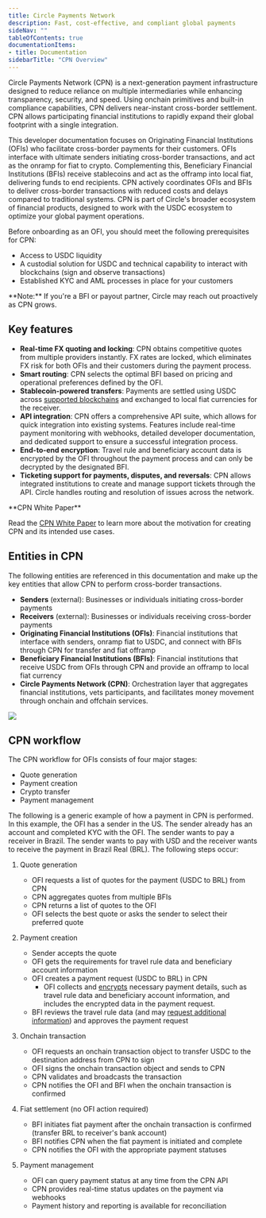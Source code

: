 ```yaml
---
title: Circle Payments Network
description: Fast, cost-effective, and compliant global payments
sideNav: ""
tableOfContents: true
documentationItems: 
- title: Documentation
sidebarTitle: "CPN Overview"
---
```


Circle Payments Network (CPN) is a next-generation payment infrastructure
designed to reduce reliance on multiple intermediaries while enhancing
transparency, security, and speed. Using onchain primitives and built-in
compliance capabilities, CPN delivers near-instant cross-border settlement. CPN
allows participating financial institutions to rapidly expand their global
footprint with a single integration.

This developer documentation focuses on Originating Financial Institutions
(OFIs) who facilitate cross-border payments for their customers. OFIs interface
with ultimate senders initiating cross-border transactions, and act as the
onramp for fiat to crypto. Complementing this, Beneficiary Financial
Institutions (BFIs) receive stablecoins and act as the offramp into local fiat,
delivering funds to end recipients. CPN actively coordinates OFIs and BFIs to
deliver cross-border transactions with reduced costs and delays compared to
traditional systems. CPN is part of Circle's broader ecosystem of financial
products, designed to work with the USDC ecosystem to optimize your global
payment operations.

Before onboarding as an OFI, you should meet the following prerequisites for
CPN:

- Access to USDC liquidity
- A custodial solution for USDC and technical capability to interact with
  blockchains (sign and observe transactions)
- Established KYC and AML processes in place for your customers

<Note>
**Note:** If you're a BFI or payout partner, Circle may reach out proactively
as CPN grows.
</Note>

## Key features

- **Real-time FX quoting and locking**: CPN obtains competitive quotes from
  multiple providers instantly. FX rates are locked, which eliminates FX risk
  for both OFIs and their customers during the payment process.
- **Smart routing**: CPN selects the optimal BFI based on pricing and
  operational preferences defined by the OFI.
- **Stablecoin-powered transfers**: Payments are settled using USDC across
  [supported blockchains](/cpn/references/supported-blockchains) and exchanged
  to local fiat currencies for the receiver.
- **API integration**: CPN offers a comprehensive API suite, which allows for
  quick integration into existing systems. Features include real-time payment
  monitoring with webhooks, detailed developer documentation, and dedicated
  support to ensure a successful integration process.
- **End-to-end encryption**: Travel rule and beneficiary account data is
  encrypted by the OFI throughout the payment process and can only be decrypted
  by the designated BFI.
- **Ticketing support for payments, disputes, and reversals**: CPN allows
  integrated institutions to create and manage support tickets through the API.
  Circle handles routing and resolution of issues across the network.

<Note>
**CPN White Paper**

Read the
[CPN White Paper](https://6778953.fs1.hubspotusercontent-na1.net/hubfs/6778953/PDFs/Whitepapers/CPN_Whitepaper.pdf)
to learn more about the motivation for creating CPN and its intended use
cases.
</Note>

## Entities in CPN

The following entities are referenced in this documentation and make up the key
entities that allow CPN to perform cross-border transactions.

- **Senders** (external): Businesses or individuals initiating cross-border
  payments
- **Receivers** (external): Businesses or individuals receiving cross-border
  payments
- **Originating Financial Institutions (OFIs)**: Financial institutions that
  interface with senders, onramp fiat to USDC, and connect with BFIs through CPN
  for transfer and fiat offramp
- **Beneficiary Financial Institutions (BFIs)**: Financial institutions that
  receive USDC from OFIs through CPN and provide an offramp to local fiat
  currency
- **Circle Payments Network (CPN)**: Orchestration layer that aggregates
  financial institutions, vets participants, and facilitates money movement
  through onchain and offchain services.

<Frame>
  <img src="/cpn/images/cpn-overview.png" />
</Frame>

## CPN workflow

The CPN workflow for OFIs consists of four major stages:

- Quote generation
- Payment creation
- Crypto transfer
- Payment management

The following is a generic example of how a payment in CPN is performed. In this
example, the OFI has a sender in the US. The sender already has an account and
completed KYC with the OFI. The sender wants to pay a receiver in Brazil. The
sender wants to pay with USD and the receiver wants to receive the payment in
Brazil Real (BRL). The following steps occur:

1. Quote generation

   - OFI requests a list of quotes for the payment (USDC to BRL) from CPN
   - CPN aggregates quotes from multiple BFIs
   - CPN returns a list of quotes to the OFI
   - OFI selects the best quote or asks the sender to select their preferred
     quote

2. Payment creation

   - Sender accepts the quote
   - OFI gets the requirements for travel rule data and beneficiary account
     information
   - OFI creates a payment request (USDC to BRL) in CPN
     - OFI collects and
       [encrypts](/cpn/howtos/encrypt-travel-rule-beneficiary-data) necessary
       payment details, such as travel rule data and beneficiary account
       information, and includes the encrypted data in the payment request.
   - BFI reviews the travel rule data (and may
     [request additional information](/cpn/concepts/integration-concepts#requests-for-information))
     and approves the payment request

3. Onchain transaction

   - OFI requests an onchain transaction object to transfer USDC to the
     destination address from CPN to sign
   - OFI signs the onchain transaction object and sends to CPN
   - CPN validates and broadcasts the transaction
   - CPN notifies the OFI and BFI when the onchain transaction is confirmed

4. Fiat settlement (no OFI action required)

   - BFI initiates fiat payment after the onchain transaction is confirmed
     (transfer BRL to receiver's bank account)
   - BFI notifies CPN when the fiat payment is initiated and complete
   - CPN notifies the OFI with the appropriate payment statuses

5. Payment management

   - OFI can query payment status at any time from the CPN API
   - CPN provides real-time status updates on the payment via webhooks
   - Payment history and reporting is available for reconciliation
